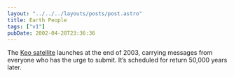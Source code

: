 ```yaml
---
layout: "../../../layouts/posts/post.astro"
title: Earth People
tags: ["v1"]
pubDate: 2002-04-28T23:36:36
---
```


The [Keo satellite][1] launches at the end of 2003, carrying messages from everyone who has the urge to submit. It&#8217;s scheduled for return 50,000 years later.

[1]: http://www.keo.org/ "The Keo Satellite website"
